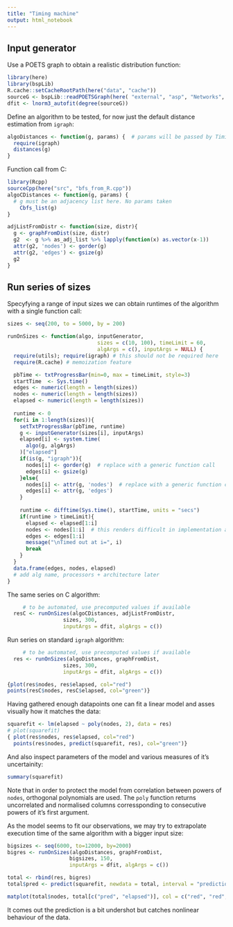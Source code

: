 ```yaml
---
title: "Timing machine"
output: html_notebook
---
```


## Input generator
Use a POETS graph to obtain a realistic distribution function:
```r
library(here)
library(bspLib)
R.cache::setCacheRootPath(here("data", "cache"))
sourceG <- bspLib::readPOETSGraph(here( "external", "asp", "Networks", "nodes8000.edges"))
dfit <- lnorm3_autofit(degree(sourceG))
```
Define an algorithm to be tested, for now just the default distance estimation from `igraph`:
```r
algoDistances <- function(g, params) {  # params will be passed by Timing Machine, ignored for now
  require(igraph)
  distances(g)
}
```
Function call from C:
```r
library(Rcpp)
sourceCpp(here("src", "bfs_from_R.cpp"))
algoCDistances <- function(g, params) {
  # g must be an adjacency list here. No params taken
    Cbfs_list(g)
}

adjListFromDistr <- function(size, distr){
  g <- graphFromDist(size, distr)
  g2  <- g %>% as_adj_list %>% lapply(function(x) as.vector(x-1))
  attr(g2, 'nodes') <- gorder(g)
  attr(g2, 'edges') <- gsize(g)
  g2
}
```

## Run series of sizes
Specyfying a range of input sizes we can obtain runtimes of the algorithm with a single function call:
```r
sizes <- seq(200, to = 5000, by = 200)

runOnSizes <- function(algo, inputGenerator,
                             sizes = c(10, 100), timeLimit = 60,
                             algArgs = c(), inputArgs = NULL) {
  require(utils); require(igraph) # this should not be required here
  require(R.cache) # memoization feature

  pbTime <- txtProgressBar(min=0, max = timeLimit, style=3)
  startTime  <- Sys.time()
  edges <- numeric(length = length(sizes))
  nodes <- numeric(length = length(sizes))
  elapsed <- numeric(length = length(sizes))
  
  runtime <- 0
  for(i in 1:length(sizes)){
    setTxtProgressBar(pbTime, runtime)
    g <- inputGenerator(sizes[i], inputArgs)
    elapsed[i] <- system.time(
      algo(g, algArgs)
    )["elapsed"]
    if(is(g, "igraph")){
      nodes[i] <- gorder(g)  # replace with a generic function call
      edges[i] <- gsize(g)
    }else{
      nodes[i] <- attr(g, 'nodes')  # replace with a generic function call
      edges[i] <- attr(g, 'edges')
    }
      
    runtime <- difftime(Sys.time(), startTime, units = "secs") 
    if(runtime > timeLimit){
      elapsed <- elapsed[1:i]
      nodes <- nodes[1:i]  # this renders difficult in implementation as generic
      edges <- edges[1:i]
      message("\nTimed out at i=", i)
      break
    }
  }
  data.frame(edges, nodes, elapsed)
  # add alg name, processors + architecture later
}
```
The same series on C algorithm:
```r
     # to be automated, use precomputed values if available
  resC <- runOnSizes(algoCDistances, adjListFromDistr,
                  sizes, 300,
                  inputArgs = dfit, algArgs = c())
```
Run series on standard `igraph` algorithm:
```r
     # to be automated, use precomputed values if available
  res <- runOnSizes(algoDistances, graphFromDist,
                  sizes, 300,
                  inputArgs = dfit, algArgs = c())
```


```r
{plot(res$nodes, res$elapsed, col="red")
points(resC$nodes, resC$elapsed, col="green")}
```
Having gathered enough datapoints one can fit a linear model and asses visually how it matches the data:
```r
squarefit <- lm(elapsed ~ poly(nodes, 2), data = res)
# plot(squarefit)
{ plot(res$nodes, res$elapsed, col="red")
  points(res$nodes, predict(squarefit, res), col="green")}
```

And also inspect parameters of the model and various measures of it's uncertainity:
```r
summary(squarefit)
```
Note that in order to protect the model from correlation between powers of `nodes`, orthogonal polynomials are used. The `poly` function returns uncorrelated and normalised columns corressponding to consecutive powers of it's first argument.

As the model seems to fit our observations, we may try to extrapolate execution time of the same algorithm with a bigger input size:
```r
bigsizes <- seq(6000, to=12000, by=2000)
bigres <- runOnSizes(algoDistances, graphFromDist,
                    bigsizes, 150,
                    inputArgs = dfit, algArgs = c())

```

```r
total <- rbind(res, bigres)
total$pred <- predict(squarefit, newdata = total, interval = "prediction")

matplot(total$nodes, total[c("pred", "elapsed")], col = c("red", "red", "red", "green"), pch = c(19, 1, 1, 19))
```
It comes out the prediction is a bit undershot but catches nonlinear behaviour of the data.


